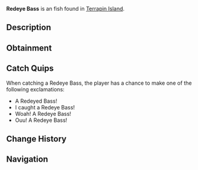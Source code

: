 {{FishInfobox
|image          = Redeye Bass.png
|rarity         = Unusual
|sea            = First Sea
|location       = [[Terrapin Island]]
|sublocation    = Freshwater
|sources        = Fish Barrel, Fishing Rod
|radar_location = 
|xp             = 100
|weather        = Windy
|time           = Day
|season         = Spring, Autumn
|bait           = Flakes
|base_weight    = 1.5
|base_value     = 115
|weight_range   = 1.2
|base_chance    = 40
|base_resil     = 50
}}
'''Redeye Bass''' is an {{Rarity|Unusual}} fish found in [[Terrapin Island]].

== Description ==
{{Description|The Redeye Bass looks very similar to the Largemouth Bass. However, the Redeye bass has very distinct red or orange eyes to go along with its greenish brown body.|Bestiary Entry}}

== Obtainment ==
{{Description|Can be found in freshwaters and in the filtered waters of Terrapin Island during the day.|Bestiary Hint}}
{{Fish Availability|
Terrapin Island/Olm Cave
Terrapin Island/Surrounding Ocean
|top_rods      = 
Krampus's Rod\241536.26\168608.7;
Magma Rod\230761.31\161087.06;
Plastic Rod\211703.22\147783.22;
Buddy Bond Rod\157265.25\109781.82;
Leviathan's Fang Rod\138694.05\128678.56;
Fast Rod\134480.83\133319.92;
Nocturnal Rod\56776.93\131915.88;
Ethereal Prism Rod\135215.65\109180.01;
Seraphic Rod\128229.59\107411.23;
No-Life Rod\125245.99\108806.98;
Trident Rod\120405.62\114105.74;
Rod Of The Forgotten Fang\119803.09\100762.7;
Free Spirit Rod\114484.71\108494.62;
Challenger's Rod\114403.75\98989.96;
Rod Of The Depths\107192.45\91263.19;
Rod Of The Exalted One\106999.11\95858.21;
Zeus Rod\103535.31\91025.49;
Verdant Shear Rod\101147.83\89975.13;
Blazebringer Rod\98292.42\86416.09;
Depthseeker Rod\92762.16\82833.8;
Avalanche Rod\83633.38\74796.33;
Volcanic Rod\80674.76\74851.44;
Training Rod\80159.58\97017.06;
Steady Rod\36133.7\24108.2
|recommended   = Ethereal Prism Rod
}}

== Catch Quips ==
When catching a Redeye Bass, the player has a chance to make one of the following exclamations:
* A Redeyed Bass!
* I caught a Redeye Bass!
* Woah! A Redeye Bass!
* Ouu! A Redeye Bass!

== Change History ==
{{Change History|{{subst:Current Version}}}}

== Navigation ==
{{Fish Navbox|Terrapin Island}}